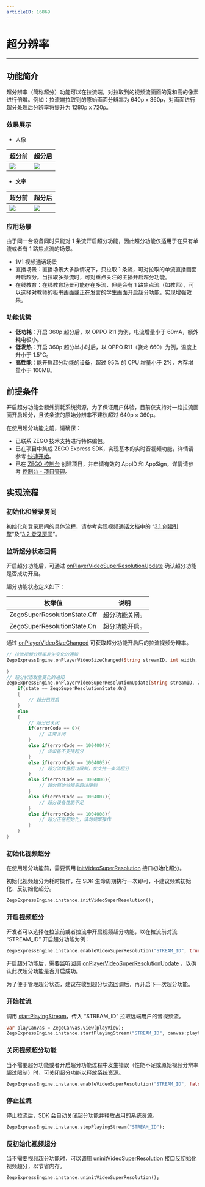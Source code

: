 ```yaml
---
articleID: 16869
---
```

# 超分辨率

- - -

## 功能简介

超分辨率（简称超分）功能可以在拉流端，对拉取到的视频流画面的宽和高的像素进行倍增。例如：拉流端拉取到的原始画面分辨率为 640p x 360p，对画面进行超分处理后分辨率将提升为 1280p x 720p。


### 效果展示

- 人像

|超分前|超分后|
|-|-|
|<Frame width="512" height="auto" caption=""><img src="https://storage.zego.im/sdk-doc/Pics/VideoSuperResolution/portrait_360.jpg" /></Frame>| <Frame width="512" height="auto" caption=""><img src="https://storage.zego.im/sdk-doc/Pics/VideoSuperResolution/portrait_720.jpg" /></Frame>|




- **文字**

|超分前|超分后|
|-|-|
|<Frame width="512" height="auto" caption=""><img src="https://storage.zego.im/sdk-doc/Pics/VideoSuperResolution/text_360.jpg" /></Frame>| <Frame width="512" height="auto" caption=""><img src="https://storage.zego.im/sdk-doc/Pics/VideoSuperResolution/text_720.jpg" /></Frame>|



### 应用场景

<Warning title="注意">
由于同一台设备同时只能对 1 条流开启超分功能，因此超分功能仅适用于在只有单流或者有 1 路焦点流的场景。  
</Warning>

- 1V1 视频通话场景
- 直播场景：直播场景大多数情况下，只拉取 1 条流，可对拉取的单流直播画面开启超分。当拉取多条流时，可对重点关注的主播开启超分功能。
- 在线教育：在线教育场景可能存在多流，但是会有 1 路焦点流（如教师），可以选择对教师的板书画面或正在发言的学生画面开启超分功能，实现增强效果。

### 功能优势

- **低功耗**：开启 360p 超分后，以 OPPO R11 为例，电流增量小于 60mA，额外耗电极小。
- **低发热**：开启 360p 超分半小时后，以 OPPO R11（骁龙 660）为例，温度上升小于 1.5°C。
- **高性能**：能开启超分功能的设备，超过 95% 的 CPU 增量小于 2%，内存增量小于 100MB。



## 前提条件

<Warning title="注意">


开启超分功能会额外消耗系统资源，为了保证用户体验，目前仅支持对一路拉流画面开启超分，且该条流的原始分辨率不建议超过 640p × 360p。


</Warning>



在使用超分功能之前，请确保：

- 已联系 ZEGO 技术支持进行特殊编包。
- 已在项目中集成 ZEGO Express SDK，实现基本的实时音视频功能，详情请参考 [快速开始](https://doc-zh.zego.im/article/195)。
- 已在 [ZEGO 控制台](https://console.zego.im) 创建项目，并申请有效的 AppID 和 AppSign，详情请参考 [控制台 - 项目管理](https://doc-zh.zego.im/article/1265)。


## 实现流程

### 初始化和登录房间

初始化和登录房间的具体流程，请参考实现视频通话文档中的 “[3.1 创建引擎](!Integration/Solution_Implementation#创建引擎)”及“[3.2 登录房间](!Integration/Solution_Implementation#登录房间)”。

### 监听超分状态回调

开启超分功能后，可通过 [onPlayerVideoSuperResolutionUpdate](https://doc-zh.zego.im/unique-api/express-video-sdkhttps://doc-zh.zego.im/article/dart_flutter/zego_express_engine/ZegoExpressEngine/onPlayerVideoSuperResolutionUpdate.html) 确认超分功能是否成功开启。

超分功能状态定义如下：

|枚举值|说明|
|-|-|
|ZegoSuperResolutionState.Off| 超分功能关闭。|
|ZegoSuperResolutionState.On|超分功能开启。|

通过 [onPlayerVideoSizeChanged](https://doc-zh.zego.im/unique-api/express-video-sdkhttps://doc-zh.zego.im/article/dart_flutter/zego_express_engine/ZegoExpressEngine/onPlayerVideoSizeChanged.html) 可获取超分功能开启后的拉流视频分辨率。

```dart
// 拉流视频分辨率发生变化的通知
ZegoExpressEngine.onPlayerVideoSizeChanged(String streamID, int width, int height) {
    
}
// 超分状态发生变化的通知
ZegoExpressEngine.onPlayerVideoSuperResolutionUpdate(String streamID, ZegoSuperResolutionState state, int errorCode) {
    if(state == ZegoSuperResolutionState.On)
    {
        // 超分已开启
    }
    else
    {
        // 超分已关闭
        if(errorCode == 0){
            // 正常关闭
        }
        else if(errorCode == 1004004){
            // 该设备不支持超分
        }
        else if(errorCode == 1004005){
            // 超分流数量超过限制，仅支持一条流超分
        }
        else if(errorCode == 1004006){
            // 超分原始分辨率超过限制
        }
        else if(errorCode == 1004007){
            // 超分设备性能不足
        }
        else if(errorCode == 1004008){
            // 超分正在初始化，请勿频繁操作
        }
    }
}
```

### 初始化视频超分

在使用超分功能前，需要调用 [initVideoSuperResolution](https://doc-zh.zego.im/unique-api/express-video-sdkhttps://doc-zh.zego.im/article/dart_flutter/zego_express_engine/ZegoExpressEnginePlayer/initVideoSuperResolution.html) 接口初始化超分。

<Warning title="注意">

初始化视频超分为耗时操作，在 SDK 生命周期执行一次即可，不建议频繁初始化、反初始化超分。

</Warning>



```dart
ZegoExpressEngine.instance.initVideoSuperResolution();
```

### 开启视频超分

开发者可以选择在拉流前或者拉流中开启视频超分功能，以在拉流前对流 “STREAM_ID” 开启超分功能为例：

```dart
ZegoExpressEngine.instance.enableVideoSuperResolution("STREAM_ID", true);
```

开启超分功能后，需要监听回调 [onPlayerVideoSuperResolutionUpdate](https://doc-zh.zego.im/unique-api/express-video-sdkhttps://doc-zh.zego.im/article/dart_flutter/zego_express_engine/ZegoExpressEngine/onPlayerVideoSuperResolutionUpdate.html) ，以确认此次超分功能是否开启成功。

<Warning title="注意">

为了便于管理超分状态，建议在收到超分状态回调后，再开启下一次超分功能。

</Warning>



### 开始拉流

调用 [startPlayingStream](https://doc-zh.zego.im/unique-api/express-video-sdkhttps://doc-zh.zego.im/article/dart_flutter/zego_express_engine/ZegoExpressEnginePlayer/startPlayingStream.html)，传入 “STREAM_ID” 拉取远端用户的音视频流。

```dart
var playCanvas = ZegoCanvas.view(playView);
ZegoExpressEngine.instance.startPlayingStream("STREAM_ID", canvas:playCanvas);
```

### 关闭视频超分功能

当不需要超分功能或者开启超分功能过程中发生错误（性能不足或原始视频分辨率超过限制）时，可关闭超分功能以释放系统资源。

```dart
ZegoExpressEngine.instance.enableVideoSuperResolution("STREAM_ID", false);
```

### 停止拉流

停止拉流后，SDK 会自动关闭超分功能并释放占用的系统资源。

```dart
ZegoExpressEngine.instance.stopPlayingStream("STREAM_ID");
```

### 反初始化视频超分

当不需要视频超分功能时，可以调用 [uninitVideoSuperResolution](https://doc-zh.zego.im/unique-api/express-video-sdkhttps://doc-zh.zego.im/article/dart_flutter/zego_express_engine/ZegoExpressEnginePlayer/uninitVideoSuperResolution.html) 接口反初始化视频超分，以节省内存。

```dart
ZegoExpressEngine.instance.uninitVideoSuperResolution();
```
